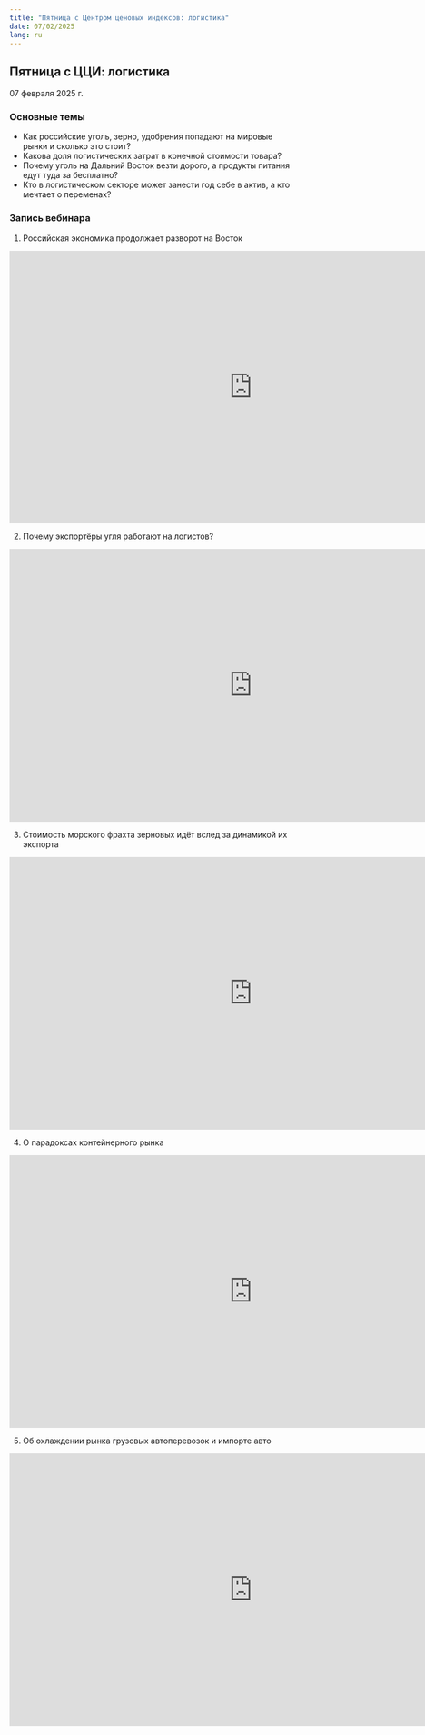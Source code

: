 ```yaml
---
title: "Пятница с Центром ценовых индексов: логистика"
date: 07/02/2025
lang: ru
---
```


## Пятница с ЦЦИ: логистика

07 февраля 2025 г.

### Основные темы

-   Как российские уголь, зерно, удобрения попадают на мировые рынки и сколько это стоит?
-   Какова доля логистических затрат в конечной стоимости товара?
-   Почему уголь на Дальний Восток везти дорого, а продукты питания едут туда за бесплатно?
-   Кто в логистическом секторе может занести год себе в актив, а кто мечтает о переменах?

### Запись вебинара

1.  Российская экономика продолжает разворот на Восток

<iframe src="https://vkvideo.ru/video_ext.php?oid=-227681629&id=456239026&hd=2" width="853" height="480" allow="autoplay; encrypted-media; fullscreen; picture-in-picture; screen-wake-lock;" frameborder="0" allowfullscreen></iframe>

2.  Почему экспортёры угля работают на логистов?

<iframe src="https://vk.com/video_ext.php?oid=-227681629&amp;id=456239027&amp;hd=2" width="853" height="480" allow="autoplay; encrypted-media; fullscreen; picture-in-picture; screen-wake-lock;" frameborder="0" allowfullscreen>

</iframe>

3.  Стоимость морского фрахта зерновых идёт вслед за динамикой их экспорта

<iframe src="https://vk.com/video_ext.php?oid=-227681629&amp;id=456239025&amp;hd=2" width="853" height="480" allow="autoplay; encrypted-media; fullscreen; picture-in-picture; screen-wake-lock;" frameborder="0" allowfullscreen>

</iframe>

4.  О парадоксах контейнерного рынка

<iframe src="https://vk.com/video_ext.php?oid=-227681629&amp;id=456239029&amp;hd=2" width="853" height="480" allow="autoplay; encrypted-media; fullscreen; picture-in-picture; screen-wake-lock;" frameborder="0" allowfullscreen>

</iframe>

5.  Об охлаждении рынка грузовых автоперевозок и импорте авто

<iframe src="https://vk.com/video_ext.php?oid=-227681629&amp;id=456239030&amp;hd=2" width="853" height="480" allow="autoplay; encrypted-media; fullscreen; picture-in-picture; screen-wake-lock;" frameborder="0" allowfullscreen>

</iframe>



